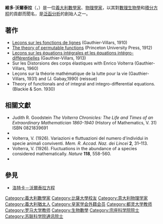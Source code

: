 {{Infobox scientist
|name              = 維多·沃爾泰拉<br>Vito Volterra
|image             = Vito Volterra.jpg
|image_size        = 220px
|caption           = 
|birth_date        = {{birth date|1860|05|03|df=y}}
|birth_place       = {{flag|Papal States}}[[安科納|安科納]]
|death_date        = {{death date and age|1940|10|11|1860|05|03|df=y}}
|death_place       = {{flag|Kingdom of Italy}}[[羅馬|羅馬]]
|nationality       = [[義大利|義大利]]
|field             = [[數學|數學]]
|work_institutions = [[都靈大學|都靈大學]]
|alma_mater        = [[比薩大學|比薩大學]]
|doctoral_advisor  = [[恩里科·貝蒂|恩里科·貝蒂]]
|doctoral_students = [[保羅·皮埃爾·萊維|保羅·皮埃爾·萊維]]<br>{{le|約瑟夫·佩雷斯|Joseph Pérès}}
|known_for         = [[積分方程|積分方程]]定理<br>[[洛特卡－沃爾泰拉方程|洛特卡－沃爾泰拉方程]]
|prizes            = [[皇家學會院士|皇家學會院士]]<ref name="frs">{{Cite journal | last1 = Whittaker | first1 = E. T. | author-link = E. T. Whittaker| title = Vito Volterra. 1860-1940 | doi = 10.1098/rsbm.1941.0029 | journal = [[Obituary_Notices_of_Fellows_of_the_Royal_Society|Obituary Notices of Fellows of the Royal Society]] | volume = 3 | issue = 10 | pages = 690–729| year = 1941 | doi-access = free }}</ref>
}}

'''維多·沃爾泰拉'''（{{lang-it|Vito Volterra}}，{{bd|1860年|5月3日|1940年|10月11日}}）是一位[[義大利|義大利]][[數學家|數學家]]、[[物理學家|物理學家]]，以其對[[數理生物學|數理生物學]]和[[積分方程|積分方程]]的貢獻而聞名，是[[泛函分析|泛函分析]]的創始人之一。

== 著作 ==
* [http://historical.library.cornell.edu/cgi-bin/cul.math/docviewer?did=00750002&view=50&frames=0&seq=7 Leçons sur les fonctions de lignes] {{Wayback|url=http://historical.library.cornell.edu/cgi-bin/cul.math/docviewer?did=00750002&view=50&frames=0&seq=7 |date=20040129000939 }} (Gauthier-Villars, 1910)
* [http://www.archive.org/details/theoryofpermutab004296mbp The theory of permutable functions] (Princeton University Press, 1912)
* [http://historical.library.cornell.edu/cgi-bin/cul.math/docviewer?did=01690002&view=50&frames=0&seq=9 Leçons sur les équations intégrales et les équations intégro-différentielles] {{Wayback|url=http://historical.library.cornell.edu/cgi-bin/cul.math/docviewer?did=01690002&view=50&frames=0&seq=9 |date=20040130183046 }} (Gauthier-Villars, 1913)
* Sur les Distorsions des corps élastiques with Enrico Volterra (Gauthier-Villars, 1960)
* Leçons sur la théorie mathématique de la lutte pour la vie (Gauthier-Villars, 1931) and (J. Gabay,1990) (reissue)
* Theory of functionals and of integral and integro-differential equations. (Blackie & Son. 1930)

== 相關文獻 ==
*Judith R. Goodstein ''The Volterra Chronicles: The Life and Times of an Extraordinary Mathematician 1860-1940'' (History of Mathematics, V. 31) ISBN 0821839691
*{{MacTutor Biography|id=Volterra}}
* Volterra, V. (1926).  Variazioni e fluttuazioni del numero d'individui in specie animali conviventi.  ''Mem. R. Accad. Naz. dei Lincei'' '''2''', 31–113. 
* Volterra, V. (1926).  Fluctuations in the abundance of a species considered mathematically.  ''Nature'' '''118''', 558-560.
*{{MathGenealogy|id=33908}}

== 參見 ==
* [[洛特卡－沃爾泰拉方程|洛特卡－沃爾泰拉方程]]

{{Authority control}}
{{DEFAULTSORT:Volterra, Vito}}
[[Category:義大利數學家|Category:義大利數學家]]
[[Category:比薩大學校友|Category:比薩大學校友]]
[[Category:意大利物理学家|Category:意大利物理学家]]
[[Category:義大利猶太人|Category:義大利猶太人]]
[[Category:皇家学会外籍会员|Category:皇家学会外籍会员]]
[[Category:都灵大学教师|Category:都灵大学教师]]
[[Category:罗马大学教师|Category:罗马大学教师]]
[[Category:生物數學|Category:生物數學]]
[[Category:宗座科学院院士|Category:宗座科学院院士]]
[[Category:苏联科学院通讯院士|Category:苏联科学院通讯院士]]